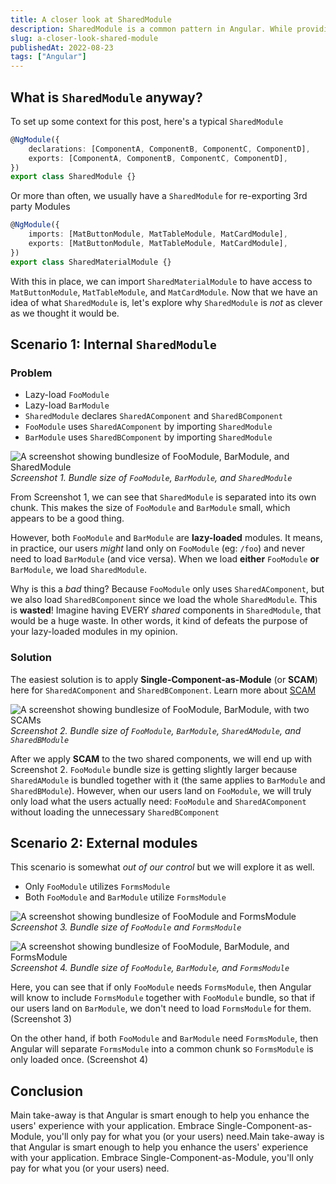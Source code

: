 ```yaml
---
title: A closer look at SharedModule
description: SharedModule is a common pattern in Angular. While providing some convenience for sharing code, it comes with a cost
slug: a-closer-look-shared-module
publishedAt: 2022-08-23
tags: ["Angular"]
---
```


## What is `SharedModule` anyway?

To set up some context for this post, here's a typical `SharedModule`

```ts
@NgModule({
    declarations: [ComponentA, ComponentB, ComponentC, ComponentD],
    exports: [ComponentA, ComponentB, ComponentC, ComponentD],
})
export class SharedModule {}
```

Or more than often, we usually have a `SharedModule` for re-exporting 3rd party Modules

```ts
@NgModule({
    imports: [MatButtonModule, MatTableModule, MatCardModule],
    exports: [MatButtonModule, MatTableModule, MatCardModule],
})
export class SharedMaterialModule {}
```

With this in place, we can import `SharedMaterialModule` to have access to `MatButtonModule`, `MatTableModule`, and `MatCardModule`.
Now that we have an idea of what `SharedModule` is, let's explore why `SharedModule` is _not_ as clever as we thought it would be.

## Scenario 1: Internal `SharedModule`

### Problem

- Lazy-load `FooModule`
- Lazy-load `BarModule`
- `SharedModule` declares `SharedAComponent` and `SharedBComponent`
- `FooModule` uses `SharedAComponent` by importing `SharedModule`
- `BarModule` uses `SharedBComponent` by importing `SharedModule`

<p>
    <Image src={sharedModuleOne} format="avif" alt='A screenshot showing bundlesize of FooModule, BarModule, and SharedModule' height={500}/>
    <em>Screenshot 1. Bundle size of <code>FooModule</code>, <code>BarModule</code>, and <code>SharedModule</code></em>
</p>

From Screenshot 1, we can see that `SharedModule` is separated into its own chunk. This makes the size of `FooModule` and `BarModule` small, which appears to be a good thing.

However, both `FooModule` and `BarModule` are **lazy-loaded** modules. It means, in practice, our users _might_ land only on `FooModule` (eg: `/foo`) and never need to load `BarModule` (and vice versa).
When we load **either** `FooModule` **or** `BarModule`, we load `SharedModule`.

Why is this a _bad_ thing? Because `FooModule` only uses `SharedAComponent`, but we also load `SharedBComponent` since we load the whole `SharedModule`.
This is **wasted**! Imagine having EVERY _shared_ components in `SharedModule`, that would be a huge waste. In other words, it kind of defeats the purpose of your lazy-loaded modules in my opinion.

### Solution

The easiest solution is to apply **Single-Component-as-Module** (or **SCAM**) here for `SharedAComponent` and `SharedBComponent`. Learn more about [SCAM](https://blog.angularindepth.com/emulating-tree-shakable-components-using-single-component-angular-modules-5e3d380364ea)

<p>
    <Image src={sharedModuleTwo} format="avif" alt='A screenshot showing bundlesize of FooModule, BarModule, with two SCAMs' height={500}/>
    <em>Screenshot 2. Bundle size of <code>FooModule</code>, <code>BarModule</code>, <code>SharedAModule</code>, and <code>SharedBModule</code></em>
</p>

After we apply **SCAM** to the two shared components, we will end up with Screenshot 2. `FooModule` bundle size is getting slightly larger because `SharedAModule` is bundled together with it (the same applies to `BarModule` and `SharedBModule`).
However, when our users land on `FooModule`, we will truly only load what the users actually need: `FooModule` and `SharedAComponent` without loading the unnecessary `SharedBComponent`

## Scenario 2: External modules

This scenario is somewhat _out of our control_ but we will explore it as well.

- Only `FooModule` utilizes `FormsModule`
- Both `FooModule` and `BarModule` utilize `FormsModule`

<p>
    <Image src={sharedModuleThree} format="avif" alt='A screenshot showing bundlesize of FooModule and FormsModule' height={500}/>
    <em>Screenshot 3. Bundle size of <code>FooModule</code> and <code>FormsModule</code></em>
</p>

<p>
    <Image src={sharedModuleFour} format="avif" alt='A screenshot showing bundlesize of FooModule, BarModule, and FormsModule' height={500}/>
    <em>Screenshot 4. Bundle size of <code>FooModule</code>, <code>BarModule</code>, and <code>FormsModule</code></em>
</p>

Here, you can see that if only `FooModule` needs `FormsModule`, then Angular will know to include `FormsModule` together with `FooModule` bundle, so that if our users land on `BarModule`, we don't need to load `FormsModule` for them. (Screenshot 3)

On the other hand, if both `FooModule` and `BarModule` need `FormsModule`, then Angular will separate `FormsModule` into a common chunk so `FormsModule` is only loaded once. (Screenshot 4)

## Conclusion

Main take-away is that Angular is smart enough to help you enhance the users' experience with your application. Embrace Single-Component-as-Module, you'll only pay for what you (or your users) need.Main take-away is that Angular is smart enough to help you enhance the users' experience with your application. Embrace Single-Component-as-Module, you'll only pay for what you (or your users) need.
